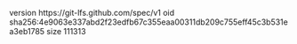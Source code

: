 version https://git-lfs.github.com/spec/v1
oid sha256:4e9063e337abd2f23edfb67c355eaa00311db209c755eff45c3b531ea3eb1785
size 111313
